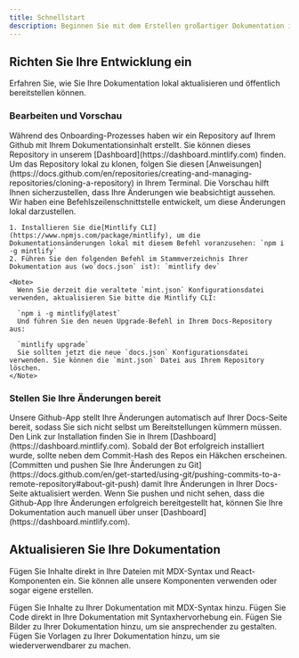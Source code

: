 ```yaml
---
title: Schnellstart
description: Beginnen Sie mit dem Erstellen großartiger Dokumentation in weniger als 5 Minuten
---
```


## Richten Sie Ihre Entwicklung ein

Erfahren Sie, wie Sie Ihre Dokumentation lokal aktualisieren und öffentlich bereitstellen können.

### Bearbeiten und Vorschau

<AccordionGroup>
  <Accordion icon="github" title="Clone your docs locally">
    Während des Onboarding-Prozesses haben wir ein Repository auf Ihrem Github mit Ihrem Dokumentationsinhalt erstellt. Sie können dieses Repository in unserem
    [Dashboard](https://dashboard.mintlify.com) finden. Um das Repository lokal zu klonen, folgen Sie diesen
    [Anweisungen](https://docs.github.com/en/repositories/creating-and-managing-repositories/cloning-a-repository)
    in Ihrem Terminal.
  </Accordion>

  <Accordion icon="rectangle-terminal" title="Preview changes">
    Die Vorschau hilft Ihnen sicherzustellen, dass Ihre Änderungen wie beabsichtigt aussehen. Wir haben eine Befehlszeilenschnittstelle entwickelt, um diese Änderungen lokal darzustellen.

    1. Installieren Sie die[Mintlify CLI](https://www.npmjs.com/package/mintlify), um die Dokumentationsänderungen lokal mit diesem Befehl voranzusehen: `npm i -g mintlify`
    2. Führen Sie den folgenden Befehl im Stammverzeichnis Ihrer Dokumentation aus (wo`docs.json` ist): `mintlify dev`

    <Note>
      Wenn Sie derzeit die veraltete `mint.json` Konfigurationsdatei verwenden, aktualisieren Sie bitte die Mintlify CLI:

      `npm i -g mintlify@latest`
      Und führen Sie den neuen Upgrade-Befehl in Ihrem Docs-Repository aus:

      `mintlify upgrade`
      Sie sollten jetzt die neue `docs.json` Konfigurationsdatei verwenden. Sie können die `mint.json` Datei aus Ihrem Repository löschen.
    </Note>
  </Accordion>
</AccordionGroup>

### Stellen Sie Ihre Änderungen bereit

<AccordionGroup>
  <Accordion icon="message-bot" title="Install our Github app">
    Unsere Github-App stellt Ihre Änderungen automatisch auf Ihrer Docs-Seite bereit, sodass Sie sich nicht selbst um Bereitstellungen kümmern müssen. Den Link zur Installation finden Sie in Ihrem [Dashboard](https://dashboard.mintlify.com). Sobald der Bot erfolgreich installiert wurde, sollte neben dem Commit-Hash des Repos ein Häkchen erscheinen.
  </Accordion>

  <Accordion icon="rocket" title="Push your changes">
    [Committen und pushen Sie Ihre Änderungen zu Git](https://docs.github.com/en/get-started/using-git/pushing-commits-to-a-remote-repository#about-git-push)
    damit Ihre Änderungen in Ihrer Docs-Seite aktualisiert werden. Wenn Sie pushen und nicht sehen, dass die Github-App Ihre Änderungen erfolgreich bereitgestellt hat, können Sie Ihre Dokumentation auch manuell über unser [Dashboard](https://dashboard.mintlify.com).
  </Accordion>
</AccordionGroup>

## Aktualisieren Sie Ihre Dokumentation

Fügen Sie Inhalte direkt in Ihre Dateien mit MDX-Syntax und React-Komponenten ein. Sie können alle unsere Komponenten verwenden oder sogar eigene erstellen.

<CardGroup>
  <Card title="Add Content With MDX" icon="file" href="/essentials/markdown">
    Fügen Sie Inhalte zu Ihrer Dokumentation mit MDX-Syntax hinzu.
  </Card>

  <Card title="Add Code Blocks" icon="square-code" href="/essentials/code">
    Fügen Sie Code direkt in Ihre Dokumentation mit Syntaxhervorhebung ein.
  </Card>

  <Card title="Add Images" icon="image" href="/essentials/images">
    Fügen Sie Bilder zu Ihrer Dokumentation hinzu, um sie ansprechender zu gestalten.
  </Card>

  <Card title="Add Custom Components" icon="puzzle-piece" href="/essentials/reusable-snippets">
    Fügen Sie Vorlagen zu Ihrer Dokumentation hinzu, um sie wiederverwendbarer zu machen.
  </Card>
</CardGroup>
